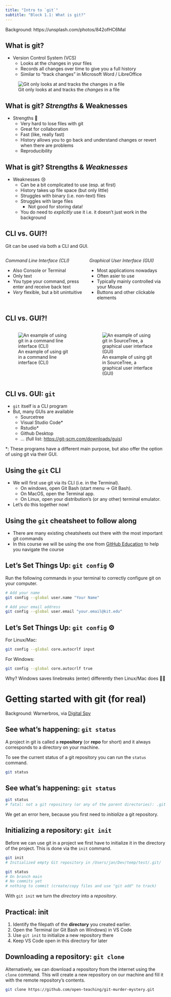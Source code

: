 ```yaml
---
title: "Intro to `git`"
subtitle: "Block 1.1: What is git?"
---
```


::: attribution
Background: https://unsplash.com/photos/842ofHC6MaI
:::

## What is git?

- Version Control System (VCS)
  - Looks at the changes in your files
  - Records all changes over time to give you a full history
  - Similar to "track changes" in Microsoft Word / LibreOffice

::: {.fragment}

![Git only looks at and tracks the *changes* in a file](images/carpentries/play-changes.svg)

:::

## What is git? *Strengths* & Weaknesses

- Strengths 💪
  - Very hard to lose files with git
  - Great for collaboration
  - Fast (like, really fast)
  - History allows you to go back and understand changes or revert when there are problems
  - Reproducibility

## What is git? Strengths & *Weaknesses*

- Weaknesses 😢
  - Can be a bit complicated to use (esp. at first)
  - History takes up file space (but only little)
  - Struggles with binary (i.e. non-text) files
  - Struggles with large files
    - Not good for storing data!
  - You do need to *explicitly* use it i.e. it doesn't just work in the background

## CLI vs. GUI?!

Git can be used via both a CLI and GUI.

:::: {.columns}

::: {.column width="50%"}
*Command Line Interface (CLI)*

- Also Console or Terminal
- Only text
- You type your command, press enter and receive back text
- *Very* flexible, but a bit unintuitive
:::

::: {.column width="50%"}
*Graphical User Interface (GUI)*

- Most applications nowadays
- Often asier to use
- Typically mainly controlled via your Mouse
- Buttons and other clickable elements
:::

::::

## CLI vs. GUI?!

:::: {.columns}

::: {.column width="50%"}
![An example of using git in a command line interface (CLI)](images/screenshots/terminal-empty.png)
:::

::: {.column width="50%"}
![An example of using git in SourceTree, a graphical user interface (GUI)](images/screenshots/sourcetree-test.png)
:::

::::

## CLI vs. GUI: `git`

- `git` itself is a CLI program
- But, many GUIs are available
  - Sourcetree
  - Visual Studio Code*
  - Rstudio*
  - Github Desktop
  - ... (full list: <https://git-scm.com/downloads/guis>)

::: {.fragment}

*: These programs have a different main purpose, but also offer the option of using git via their GUI.

:::

## Using the `git` CLI

- We will first use git via its CLI (i.e. in the Terminal).
  - On windows, open Git Bash (start menu -> Git Bash).
  - On MacOS, open the Terminal app.
  - On Linux, open your distribution’s (or any other) terminal emulator.
- Let's do this together now!

## Using the `git` cheatsheet to follow along

- There are many existing cheatsheets out there with the most important git commands
- In this course we will be using the one from [GitHub Education](resources/git-cheat-sheet-education.pdf) to help you navigate the course

## Let's Set Things Up: `git config` ⚙️

Run the following commands in your terminal to correctly configure git on your computer.

```bash
# Add your name
git config --global user.name "Your Name"

# Add your email address
git config --global user.email "your.email@kit.edu"
```

## Let's Set Things Up: `git config` ⚙️

For Linux/Mac:

```bash
git config --global core.autocrlf input
```

For Windows:

```bash
git config --global core.autocrlf true
```

Why? Windows saves linebreaks (enter) differently then Linux/Mac does 🤷‍♂️

# Getting started with git (for real) {background-color="black" background-opacity="0.7" background-image="images/backgrounds/rolling-up-sleeves.gif"}

::: attribution
Background: Warnerbros, via [Digital Spy](https://www.digitalspy.com/movies/a823040/harry-potters-jason-isaacs-says-co-star-alan-rickman-stole-from-gringotts-bank/)
:::

## See what's happening: `git status`

A project in git is called a **repository** (or **repo** for short) and it always corresponds to a directory on your machine.

To see the current status of a git repository you can run the `status` command.

```bash
git status
```

## See what's happening: `git status`

```bash
git status
# fatal: not a git repository (or any of the parent directories): .git
```

We get an error here, because you first need to *initialize* a git repository.

## Initializing a repository: `git init`

Before we can use git in a project we first have to initialize it in the directory of the project. This is done via the `init` command.

```bash
git init
# Initialized empty Git repository in /Users/jan/Dev/temp/test/.git/

git status
# On branch main
# No commits yet
# nothing to commit (create/copy files and use "git add" to track)
```

With `git init` we turn the *directory* into a *repository*.

## Practical: init {background-color="black"}

1. Identify the filepath of the **directory** you created earlier.
2. Open the Terminal (or Git Bash on Windows) in VS Code
3. Use `git init` to initialize a new repository there
4. Keep VS Code open in this directory for later

## Downloading a repository: `git clone`

Alternatively, we can download a repository from the internet using the `clone` command. This will create a new repository on our machine and fill it with the remote repository's contents.

```bash
git clone https://github.com/open-teaching/git-murder-mystery.git
```
